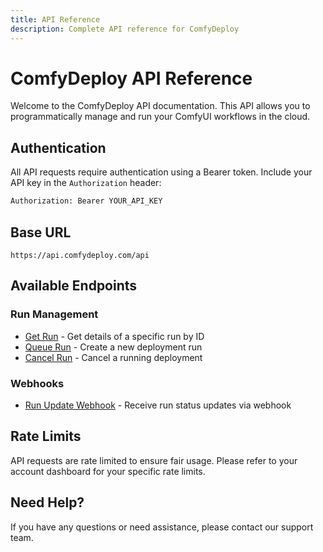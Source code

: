 ```yaml
---
title: API Reference
description: Complete API reference for ComfyDeploy
---
```


# ComfyDeploy API Reference

Welcome to the ComfyDeploy API documentation. This API allows you to programmatically manage and run your ComfyUI workflows in the cloud.

## Authentication

All API requests require authentication using a Bearer token. Include your API key in the `Authorization` header:

```bash
Authorization: Bearer YOUR_API_KEY
```

## Base URL

```
https://api.comfydeploy.com/api
```

## Available Endpoints

### Run Management

- [Get Run](/docs/api/getRun) - Get details of a specific run by ID
- [Queue Run](/docs/api/queueRun) - Create a new deployment run
- [Cancel Run](/docs/api/cancelRun) - Cancel a running deployment

### Webhooks

- [Run Update Webhook](/docs/api/runUpdateWebhook) - Receive run status updates via webhook

## Rate Limits

API requests are rate limited to ensure fair usage. Please refer to your account dashboard for your specific rate limits.

## Need Help?

If you have any questions or need assistance, please contact our support team. 